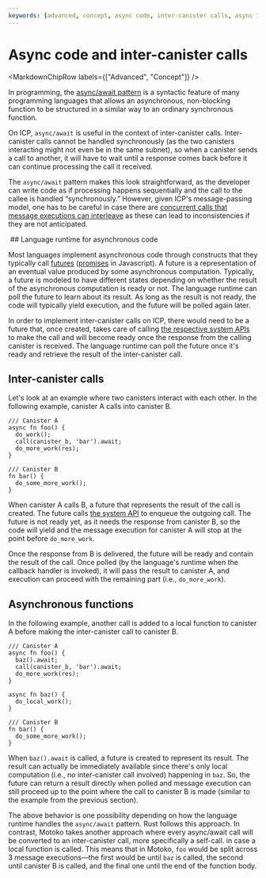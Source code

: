 ```yaml
---
keywords: [advanced, concept, async code, inter-canister calls, async inter-canister, async]
---
```



# Async code and inter-canister calls

<MarkdownChipRow labels={["Advanced", "Concept"]} />

In programming, the [async/await pattern](https://en.wikipedia.org/wiki/Async/await) is a syntactic feature of many programming languages that allows an asynchronous, non-blocking function to be structured in a similar way to an ordinary synchronous function.

On ICP, `async/await` is useful in the context of inter-canister calls. Inter-canister calls cannot be handled synchronously (as the two canisters interacting might not even be in the same subnet), so when a canister sends a call to another, it will have to wait until a response comes back before it can continue processing the call it received.

The `async/await` pattern makes this look straightforward, as the developer can write code as if processing happens sequentially and the call to the callee is handled “synchronously.” However, given ICP's message-passing model, one has to be careful in case there are [concurrent calls that message executions can interleave](/docs/current/developer-education/message-execution/message-execution-properties) as these can lead to inconsistencies if they are not anticipated.

 ## Language runtime for asynchronous code

Most languages implement asynchronous code through constructs that they typically call [futures](https://docs.rs/futures/latest/futures/) ([promises](https://developer.mozilla.org/en-US/docs/Web/JavaScript/Reference/Global_Objects/Promise) in Javascript). A future is a representation of an eventual value produced by some asynchronous computation. Typically, a future is modeled to have different states depending on whether the
result of the asynchronous computation is ready or not. The language runtime can poll the future to learn about its result. As long as the result is not ready, the code will typically yield execution, and the future will be polled again later.

In order to implement inter-canister calls on ICP, there would need to be a future that, once created, takes care of calling
[the respective system APIs](/docs/current/references/ic-interface-spec#system-api-call) to make the call and will become ready once the response from the calling canister is received. The language runtime can poll the future once it's ready and retrieve the result of the inter-canister call.

## Inter-canister calls

Let's look at an example where two canisters interact with each other. In the following example, canister A calls into canister B.

```
/// Canister A
async fn foo() {
  do_work();
  call(canister_b, 'bar').await;
  do_more_work(res);
}

/// Canister B
fn bar() {
  do_some_more_work();
}
```

When canister A calls B, a future that represents the result of the call is created. The future calls [the system API](/docs/current/references/ic-interface-spec#system-api-call)
to enqueue the outgoing call. The future is not ready yet, as it needs the response from canister B, so the code will yield and the message
execution for canister A will stop at the point before `do_more_work`.

Once the response from B is delivered, the future will be ready and contain the result of the call. Once polled (by the language's runtime when
the callback handler is invoked), it will pass the result to canister A, and execution can proceed with the remaining part (i.e., `do_more_work`).

## Asynchronous functions

In the following example, another call is added to a local function to canister A before making the inter-canister call to canister B.

```
/// Canister A
async fn foo() {
  baz().await;
  call(canister_b, 'bar').await;
  do_more_work(res);
}

async fn baz() {
  do_local_work();
}

/// Canister B
fn bar() {
  do_some_more_work();
}
```

When `baz().await` is called, a future is created to represent its result. The result can actually be immediately available since there's only
local computation (i.e., no inter-canister call involved) happening in `baz`. So, the future can return a result directly when polled and message execution can still proceed up to the point where the call to canister B is made (similar to the example from the previous section).

The above behavior is one possibility depending on how the language runtime handles the `async/await` pattern. Rust follows this approach.
In contrast, Motoko takes another approach where every async/await call will be converted to an inter-canister call, more specifically a self-call. in case a local function is called. This means that in Motoko, `foo` would be split across 3 message executions—the first would be until `baz` is called, the second until canister B is called, and the final one until the end of the function body.